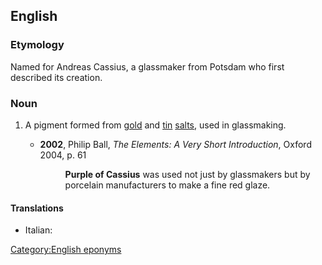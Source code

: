 ==English==

===Etymology===
Named for Andreas Cassius, a glassmaker from Potsdam who first described its creation.

===Noun===
{{wikipedia}}
{{en-noun|-|head=[[purple]] [[of]] [[w:Andreas Cassius|Cassius]]}}

# {{lb|en|historical}} A pigment formed from [[gold]] and [[tin]] [[salt]]s, used in glassmaking.
#* '''2002''', Philip Ball, ''The Elements: A Very Short Introduction'', Oxford 2004, p. 61
#*: '''Purple of Cassius''' was used not just by glassmakers but by porcelain manufacturers to make a fine red glaze.

====Translations====
{{trans-top|pigment}}
* Italian: {{t|it|cassio}}
{{trans-mid}}
{{trans-bottom}}

[[Category:English eponyms]]